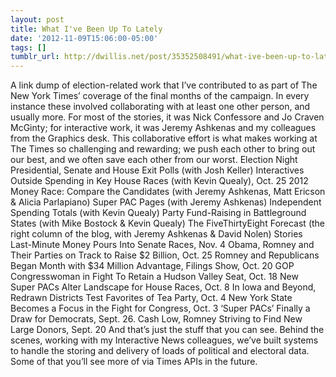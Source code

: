 ```yaml
---
layout: post
title: What I've Been Up To Lately
date: '2012-11-09T15:06:00-05:00'
tags: []
tumblr_url: http://dwillis.net/post/35352508491/what-ive-been-up-to-lately
---
```

A link dump of election-related work that I’ve contributed to as part of The New York Times’ coverage of the final months of the campaign. In every instance these involved collaborating with at least one other person, and usually more. For most of the stories, it was Nick Confessore and Jo Craven McGinty; for interactive work, it was Jeremy Ashkenas and my colleagues from the Graphics desk.
This collaborative effort is what makes working at The Times so challenging and rewarding; we push each other to bring out our best, and we often save each other from our worst.
Election Night
Presidential, Senate and House Exit Polls (with Josh Keller)
Interactives
Outside Spending in Key House Races (with Kevin Quealy), Oct. 25
2012 Money Race: Compare the Candidates (with Jeremy Ashkenas, Matt Ericson & Alicia Parlapiano)
Super PAC Pages (with Jeremy Ashkenas)
Independent Spending Totals (with Kevin Quealy)
Party Fund-Raising in Battleground States (with Mike Bostock & Kevin Quealy)
The FiveThirtyEight Forecast (the right column of the blog, with Jeremy Ashkenas & David Nolen)
Stories
Last-Minute Money Pours Into Senate Races, Nov. 4
Obama, Romney and Their Parties on Track to Raise $2 Billion, Oct. 25
Romney and Republicans Began Month with $34 Million Advantage, Filings Show, Oct. 20
GOP Congresswoman in Fight To Retain a Hudson Valley Seat, Oct. 18
New Super PACs Alter Landscape for House Races, Oct. 8
In Iowa and Beyond, Redrawn Districts Test Favorites of Tea Party, Oct. 4
New York State Becomes a Focus in the Fight for Congress, Oct. 3
‘Super PACs’ Finally a Draw for Democrats, Sept. 26.
Cash Low, Romney Striving to Find New Large Donors, Sept. 20
And that’s just the stuff that you can see. Behind the scenes, working with my Interactive News colleagues, we’ve built systems to handle the storing and delivery of loads of political and electoral data. Some of that you’ll see more of via Times APIs in the future.
